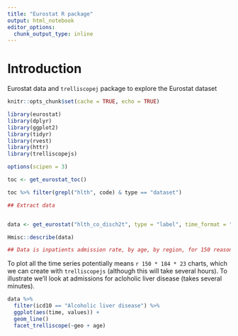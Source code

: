 ```yaml
---
title: "Eurostat R package"
output: html_notebook
editor_options: 
  chunk_output_type: inline
---
```

# Introduction
Eurostat data and `trelliscopej` package to explore the Eurostat dataset



```r
knitr::opts_chunk$set(cache = TRUE, echo = TRUE)

library(eurostat)
library(dplyr)
library(ggplot2)
library(tidyr)
library(rvest)
library(httr)
library(trelliscopejs)

options(scipen = 3)
```



```r

toc <- get_eurostat_toc()

toc %>% filter(grepl("hlth", code) & type == "dataset")

```

```r

## Extract data


data <- get_eurostat("hlth_co_disch2t", type = "label", time_format = "num") ## this downloads > 6.6 million rows of data

Hmisc::describe(data)

## Data is inpatients admission rate, by age, by region, for 150 reasons for admission, from 2000 - 2014
```

To plot all the time series potentially means `r 150 * 184 * 23` charts, which we can create with `trelliscopejs` (although this will take several hours). To illustrate we'll look at admissions for acloholic liver disease (takes several minutes).

```r
data %>%
  filter(icd10 == "Alcoholic liver disease") %>%
  ggplot(aes(time, values)) +
  geom_line() 
  facet_trelliscope(~geo + age)
  


```

